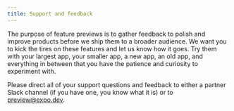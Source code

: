```yaml
---
title: Support and feedback
---
```


The purpose of feature previews is to gather feedback to polish and improve products before we ship them to a broader audience. We want you to kick the tires on these features and let us know how it goes. Try them with your largest app, your smaller app, a new app, an old app, and everything in between that you have the patience and curiosity to experiment with.

Please direct all of your support questions and feedback to either a partner Slack channel (if you have one, you know what it is) or to [preview@expo.dev](mailto:preview@expo.dev).
